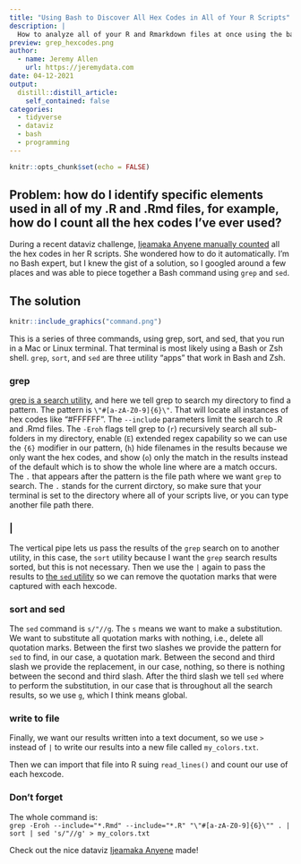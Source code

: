 ```yaml
---
title: "Using Bash to Discover All Hex Codes in All of Your R Scripts"
description: |
  How to analyze all of your R and Rmarkdown files at once using the bash grep utility in a terminal
preview: grep_hexcodes.png
author:
  - name: Jeremy Allen
    url: https://jeremydata.com
date: 04-12-2021
output:
  distill::distill_article:
    self_contained: false
categories:
  - tidyverse
  - dataviz
  - bash
  - programming
---
```



```r
knitr::opts_chunk$set(echo = FALSE)
```

## Problem: how do I identify specific elements used in all of my .R and .Rmd files, for example, how do I count all the hex codes I've ever used?

During a recent dataviz challenge, [Ijeamaka Anyene manually counted](https://twitter.com/ijeamaka_a/status/1379493271806771203?s=20) all the hex codes in her R scripts. She wondered how to do it automatically. I'm no Bash expert, but I knew the gist of a solution, so I googled around a few places and was able to piece together a Bash command using `grep` and `sed`.

## The solution

```r
knitr::include_graphics("command.png")
```

This is a series of three commands, using grep, sort, and sed, that you run in a Mac or Linux terminal. That terminal is most likely using a Bash or Zsh shell. `grep`, `sort`, and `sed` are three utility "apps" that work in Bash and Zsh.

### grep

[grep is a search utility](https://linuxcommand.org/lc3_man_pages/grep1.html), and here we tell grep to search my directory to find a pattern. The pattern is `\"#[a-zA-Z0-9]{6}\"`. That will locate all instances of hex codes like "#FFFFFF". The `--include` parameters limit the search to .R and .Rmd files. The `-Eroh` flags tell grep to (`r`) recursively search all sub-folders in my directory, enable (`E`) extended regex capability so we can use the `{6}` modifier in our pattern, (`h`) hide filenames in the results because we only want the hex codes, and show (`o`) only the match in the results instead of the default which is to show the whole line where are a match occurs. The `.` that appears after the pattern is the file path where we want `grep` to search. The `.` stands for the current dirctory, so make sure that your terminal is set to the directory where all of your scripts live, or you can type another file path there.

### |

The vertical pipe lets us pass the results of the `grep` search on to another utility, in this case, the `sort` utility because I want the `grep` search results sorted, but this is not necessary. Then we use the `|` again to pass the results to [the `sed` utility](https://www.gnu.org/software/sed/manual/sed.html) so we can remove the quotation marks that were captured with each hexcode.  

### sort and sed

The `sed` command is `s/"//g`. The `s` means we want to make a substitution. We want to substitute all quotation marks with nothing, i.e., delete all quotation marks. Between the first two slashes we provide the pattern for `sed` to find, in our case, a quotation mark. Between the second and third slash we provide the replacement, in our case, nothing, so there is nothing between the second and third slash. After the third slash we tell `sed` where to perform the substitution, in our case that is throughout all the search results, so we use `g`, which I think means global.  

### write to file  

Finally, we want our results written into a text document, so we use `>` instead of `|` to write our results into a new file called `my_colors.txt`.  

Then we can import that file into R suing `read_lines()` and count our use of each hexcode.

### Don't forget

The whole command is:  
`grep -Eroh --include="*.Rmd" --include="*.R" "\"#[a-zA-Z0-9]{6}\"" . | sort | sed 's/"//g' > my_colors.txt`

Check out the nice dataviz [Ijeamaka Anyene](https://twitter.com/ijeamaka_a/status/1379493271806771203?s=20) made!









